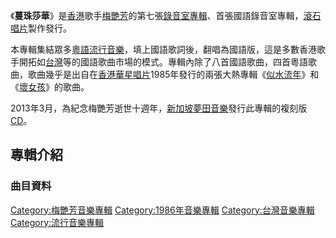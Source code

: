 {{Album infobox | <!-- See Wikipedia:WikiProject_Albums -->
|  Name        = 蔓珠莎華
|  Type        = [[專輯|專輯]]
|  Artist      = [[梅艷芳|梅艷芳]]
<!-- 因文件已删，故注解：|  Cover       = bad2-cover.jpg -->
|  Released    = 1986年
|  Recorded    = 
|  Genre       = [[華語流行音樂|華語流行音樂]]
|  Length      = 
|  Label       = [[滾石唱片|滾石唱片]]
|  Number      =
|  Producer    = [[黎小田|黎小田]]、[[陳淑芳|陳淑芳]]（香港）<br />[[李壽全|李壽全]]、[[段鍾潭|段鍾潭]]（台灣）
|  Last album  = [[梅艷芳_(1986年專輯)|梅艷芳 (妖女)]] <br />(1986)
|  This album  = '''蔓珠莎華''' <br />(1986)
|  Next album  = [[梅艷芳_(1987年5月專輯)|梅艷芳 (似火探戈)]] <br />(1987)
}}

《'''蔓珠莎華'''》是[[香港|香港]]歌手[[梅艷芳|梅艷芳]]的第七張[[錄音室專輯|錄音室專輯]]、首張國語錄音室專輯，[[滾石唱片|滾石唱片]]製作發行。

本專輯集結眾多[[粵語流行音樂|粵語流行音樂]]，填上國語歌詞後，翻唱為國語版，這是多數香港歌手開拓如[[台灣|台灣]]等的國語歌曲市場的模式。專輯內除了八首國語歌曲，四首粵語歌曲，歌曲幾乎是出自在[[香港|香港]][[華星唱片|華星唱片]]1985年發行的兩張大熱專輯《[[梅艷芳_(1985年專輯)|似水流年]]》和《[[壞女孩|壞女孩]]》的歌曲。

2013年3月，為紀念梅艷芳逝世十週年，[[新加坡|新加坡]][[夢田音樂|夢田音樂]]發行此專輯的複刻版[[CD|CD]]。

==專輯介紹==
===曲目資料===
{{Tracklist
| collapsed = 
| headline = 
| font_size = 
| total_length = 

| all_writing = 
| all_music = 
| all_lyrics = 
| all_arranger = 
| all_producer = 
| all_except = 

| writing_credits = 
| music_credits = yes
| lyrics_credits = yes
| arranger_credits = yes
| producer_credits = 
| extra_column = 
| longnote_column = yes

| title1 = 夢伴
| note1 = 
| longnote1 = 粵語版本為《夢伴》
| music1 = [[鈴木喜三郎|Kisaburo Suzuki]]
| lyrics1 = [[安迪_(藝人)|安迪]]<br>[[李壽全|李壽全]]
| arranger1 = [[黎小田|黎小田]]
| producer1 = 
| extra1 = 
| length1 = 

| title2 = 蔓珠莎華
| note2 = 
| longnote2 = 粵語版本為《蔓珠莎華》(填詞：潘偉源)
| music2 = [[宇崎龍童|宇崎龍童]]
| lyrics2 = [[慎芝|慎芝]]
| arranger2 = 黎小田
| producer2 = 
| extra2 = 
| length2 = 

| title3 = 壞女孩
| note3 = 粵語
| longnote3 = 
| music3 = Charlie Dore<br>Julian Littman
| lyrics3 = [[林振強|林振強]]
| arranger3 = [[戴樂民|戴樂民]]
| producer3 = 
| extra3 = 
| length3 = 

| title4 = 歌衫淚影
| note4 = 
| longnote4 = 粵語版本為《歌衫淚影》
| music4 = 黎小田
| lyrics4 = 慎芝
| arranger4 = 黎小田
| producer4 = 
| extra4 = 
| length4 = 

| title5 = 不了情
| note5 = 
| longnote5 = 粵語版本為《不了情》<br>原唱者為[[顧媚|顧媚]]
| music5 = [[王福齡|王福齡]]
| lyrics5 = [[陶秦|陶秦]]
| arranger5 = [[奧金寶|奧金寶]]
| producer5 = 
| extra5 = 
| length5 = 

| title6 = 人在風裡
| note6 = 
| longnote6 = 粵語版本為《人在風裡》
| music6 = 黎小田
| lyrics6 = 慎芝
| arranger6 = 黎小田
| producer6 = 
| extra6 = 
| length6 = 

| title7 = 一千個夜晚
| note7 = 
| longnote7 = 粵語版本為《顛多一千晚》
| music7 = [[長澤廣|長澤廣]]
| lyrics7 = 安迪<br>李壽全
| arranger7 = [[祖兒|祖兒]]
| producer7 = 
| extra7 = 
| length7 = 

| title8 = 孤身走我路
| note8 = 粵語
| longnote8 = 
| music8 = [[谷村新司|谷村新司]]
| lyrics8 = [[鄭國江|鄭國江]]
| arranger8 = 奧金寶
| producer8 = 
| extra8 = 
| length8 = 

| title9 = 喚回快樂的我
| note9 = 
| longnote9 = 粵語版本為《喚回快樂的我》
| music9 = 黎小田
| lyrics9 = [[許冠文|許冠文]]
| arranger9 = 黎小田
| producer9 = 
| extra9 = 
| length9 = 

| title10 = 冰山大火
| note10 = 粵語
| longnote10 = 
| music10 = [[宇崎龍童|宇崎龍童]]
| lyrics10 = 林桭強
| arranger10 = 黎小田
| producer10 = 
| extra10 = 
| length10 = 

| title11 = 愛沒有罪
| note11 = 
| longnote11 = 日語版本為《なんとなく幸せ》<br>粵語版本為《不信愛有罪》
| music11 = [[林哲司|林哲司]]
| lyrics11 = [[呂承明|呂承明]]
| arranger11 = [[萩田光雄|萩田光雄]]
| producer11 = 
| extra11 = 
| length11 = 

| title12 = 夢伴
| note12 = 粵語
| longnote12 = 
| music12 = Kisaburo Suzuki
| lyrics12 = [[林敏聰|林敏聰]]
| arranger12 = 黎小田
| producer12 = 
| extra12 = 
| length12 = 
}}

<!-- ==發行版本== -->
<!-- ==音樂錄影帶== -->
<!-- ==製作團隊== -->
<!-- ==成績== -->
<!-- ==參考資料== -->
<!-- ==外部連結== -->

{{梅艷芳}}

[[Category:梅艷芳音樂專輯|Category:梅艷芳音樂專輯]]
[[Category:1986年音樂專輯|Category:1986年音樂專輯]]
[[Category:台灣音樂專輯|Category:台灣音樂專輯]]
[[Category:流行音樂專輯|Category:流行音樂專輯]]
